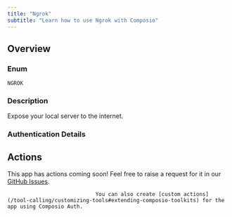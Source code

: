 ```yaml
---
title: "Ngrok"
subtitle: "Learn how to use Ngrok with Composio"
---
```



## Overview

### Enum
`NGROK`

### Description
Expose your local server to the internet.

### Authentication Details

<Accordion title="API_KEY">
<ParamField path="apiKey" type="string" required={true}>
</ParamField>

<ParamField path="base_url" type="string" required={true} default="https://api.ngrok.com">
</ParamField>

</Accordion>


## Actions

This app has actions coming soon! Feel free to raise a request for it in our [GitHub Issues](https://github.com/ComposioHQ/composio/issues).
                                
                                You can also create [custom actions](/tool-calling/customizing-tools#extending-composio-toolkits) for the app using Composio Auth.